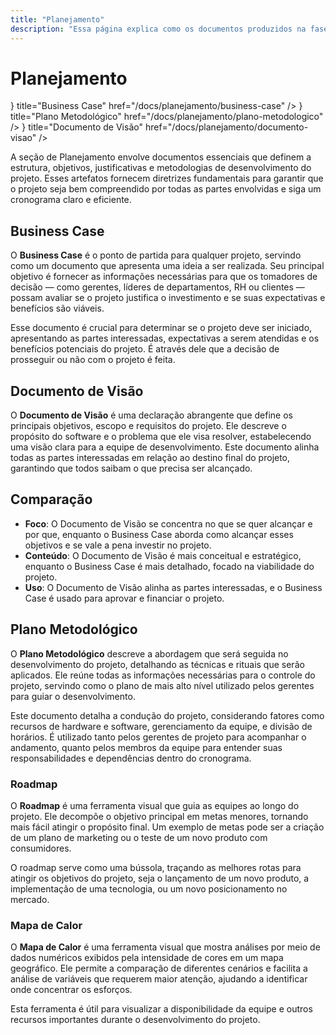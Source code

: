 ```yaml
---
title: "Planejamento"
description: "Essa página explica como os documentos produzidos na fase de planejamento funcionam e como eles se relacionam entre si."
---
```



# Planejamento

<Cards>
  <Cards.Card
    icon={<GlobeIcon />}
    title="Business Case"
    href="/docs/planejamento/business-case"
  />
  <Cards.Card
    icon={<CardsIcon />}
    title="Plano Metodológico"
    href="/docs/planejamento/plano-metodologico"
  />
  <Cards.Card
    icon={<PictureIcon />}
    title="Documento de Visão"
    href="/docs/planejamento/documento-visao"
  />
</Cards>

A seção de Planejamento envolve documentos essenciais que definem a estrutura, objetivos, justificativas e metodologias de desenvolvimento do projeto. Esses artefatos fornecem diretrizes fundamentais para garantir que o projeto seja bem compreendido por todas as partes envolvidas e siga um cronograma claro e eficiente.

## Business Case

O **Business Case** é o ponto de partida para qualquer projeto, servindo como um documento que apresenta uma ideia a ser realizada. Seu principal objetivo é fornecer as informações necessárias para que os tomadores de decisão — como gerentes, líderes de departamentos, RH ou clientes — possam avaliar se o projeto justifica o investimento e se suas expectativas e benefícios são viáveis.

Esse documento é crucial para determinar se o projeto deve ser iniciado, apresentando as partes interessadas, expectativas a serem atendidas e os benefícios potenciais do projeto. É através dele que a decisão de prosseguir ou não com o projeto é feita.

## Documento de Visão

O **Documento de Visão** é uma declaração abrangente que define os principais objetivos, escopo e requisitos do projeto. Ele descreve o propósito do software e o problema que ele visa resolver, estabelecendo uma visão clara para a equipe de desenvolvimento. Este documento alinha todas as partes interessadas em relação ao destino final do projeto, garantindo que todos saibam o que precisa ser alcançado.

## Comparação

- **Foco**: O Documento de Visão se concentra no que se quer alcançar e por que, enquanto o Business Case aborda como alcançar esses objetivos e se vale a pena investir no projeto.
- **Conteúdo**: O Documento de Visão é mais conceitual e estratégico, enquanto o Business Case é mais detalhado, focado na viabilidade do projeto.
- **Uso**: O Documento de Visão alinha as partes interessadas, e o Business Case é usado para aprovar e financiar o projeto.

## Plano Metodológico

O **Plano Metodológico** descreve a abordagem que será seguida no desenvolvimento do projeto, detalhando as técnicas e rituais que serão aplicados. Ele reúne todas as informações necessárias para o controle do projeto, servindo como o plano de mais alto nível utilizado pelos gerentes para guiar o desenvolvimento.

Este documento detalha a condução do projeto, considerando fatores como recursos de hardware e software, gerenciamento da equipe, e divisão de horários. É utilizado tanto pelos gerentes de projeto para acompanhar o andamento, quanto pelos membros da equipe para entender suas responsabilidades e dependências dentro do cronograma.

### Roadmap

O **Roadmap** é uma ferramenta visual que guia as equipes ao longo do projeto. Ele decompõe o objetivo principal em metas menores, tornando mais fácil atingir o propósito final. Um exemplo de metas pode ser a criação de um plano de marketing ou o teste de um novo produto com consumidores.

O roadmap serve como uma bússola, traçando as melhores rotas para atingir os objetivos do projeto, seja o lançamento de um novo produto, a implementação de uma tecnologia, ou um novo posicionamento no mercado.

### Mapa de Calor

O **Mapa de Calor** é uma ferramenta visual que mostra análises por meio de dados numéricos exibidos pela intensidade de cores em um mapa geográfico. Ele permite a comparação de diferentes cenários e facilita a análise de variáveis que requerem maior atenção, ajudando a identificar onde concentrar os esforços.

Esta ferramenta é útil para visualizar a disponibilidade da equipe e outros recursos importantes durante o desenvolvimento do projeto.
